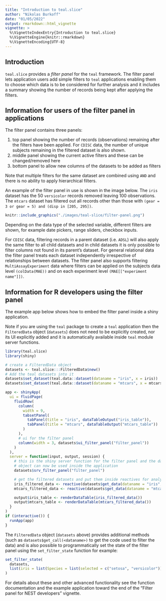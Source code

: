 ```yaml
---
title: "Introduction to teal.slice"
author: "Nikolas Burkoff"
date: "01/05/2022"
output: rmarkdown::html_vignette
vignette: >
  %\VignetteIndexEntry{Introduction to teal.slice}
  %\VignetteEngine{knitr::rmarkdown}
  %\VignetteEncoding{UTF-8}
---
```


## Introduction

`teal.slice` provides a *filter panel* for the `teal` framework.
The filter panel lets application users add simple filters to `teal` applications enabling them to choose which data is
to be considered for further analysis and it includes a summary showing the number of records being kept after applying the filters.

## Information for users of the filter panel in applications

The filter panel contains three panels:

1) top panel showing the number of records (observations) remaining after the filters have been applied. For `CDISC` data, the number of unique subjects remaining in the filtered dataset is also shown. 
2) middle panel showing the current active filters and these can be changed/removed here
3) bottom panel to allow new columns of the datasets to be added as filters

Note that multiple filters for the same dataset are combined using `AND` and there is no ability to apply hierarchical filters.

An example of the filter panel in use is shown in the image below.
The `iris` dataset has the 50 `versicolor` records removed leaving 100 observations.
The `mtcars` dataset has filtered out all records other than those with `(gear = 3 or gear = 5) and (disp in [205, 295])`.  

```r
knitr::include_graphics("./images/teal-slice/filter-panel.png")
```

Depending on the data type of the selected variable, different filters are shown, for example date pickers, range sliders, checkbox inputs.


For `CDISC` data, filtering records in a parent dataset (i.e. `ADSL`) will also apply the same filter to all child datasets and in child datasets it is only possible to filter columns not found in its parent's dataset. For general relational data the filter panel treats each dataset independently irrespective of relationships between datasets.
The filter panel also supports filtering `MultiAssayExperiment` data where filters can be applied on the
subjects data level `(colData(MAE))` and on each experiment level `(MAE[["experiment name"]])`.


## Information for R developers using the filter panel

The example app below shows how to embed the filter panel inside a shiny application.

Note if you are using the `teal` package to create a `teal` application then the `FilteredData` object (`datasets`) does not need to be explicitly created, nor its UI explicitly added and it is automatically available inside `teal` module server functions.

```r
library(teal.slice)
library(shiny)

# create a FilteredData object
datasets <- teal.slice:::FilteredData$new()
# Add the teal datasets into it
datasets$set_dataset(teal.data::dataset(dataname = "iris", x = iris))
datasets$set_dataset(teal.data::dataset(dataname = "mtcars", x = mtcars))

app <- shinyApp(
  ui = fluidPage(
    fluidRow(
      column(
        width = 9,
        tabsetPanel(
          tabPanel(title = "iris", dataTableOutput("iris_table")),
          tabPanel(title = "mtcars", dataTableOutput("mtcars_table"))
        )
      ),
      # ui for the filter panel
      column(width = 3, datasets$ui_filter_panel("filter_panel"))
    )
  ),
  server = function(input, output, session) {
    # this is the shiny server function for the filter panel and the datasets
    # object can now be used inside the application
    datasets$srv_filter_panel("filter_panel")

    # get the filtered datasets and put them inside reactives for analysis
    iris_filtered_data <- reactive(datasets$get_data(dataname = "iris", filtered = TRUE))
    mtcars_filtered_data <- reactive(datasets$get_data(dataname = "mtcars", filtered = TRUE))

    output$iris_table <- renderDataTable(iris_filtered_data())
    output$mtcars_table <- renderDataTable(mtcars_filtered_data())
  }
)
if (interactive()) {
  runApp(app)
}
```


The `FilteredData` object (`datasets` above) provides additional methods (such as `datasets$get_call(<dataname>)` to get the code used to filter the data) and is also possible to programmatically set the state of the filter panel using the `set_filter_state` function for example:

```r
set_filter_state(
  datasets,
  list(iris = list(Species = list(selected = c("setosa", "versicolor"))))
)
```

For details about these and other advanced functionality see the function documentation and the example application toward the end of the "Filter panel for NEST developers" vignette.

